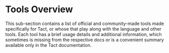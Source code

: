 # Tools Overview


This sub-section contains a list of official and community-made tools made specifically for Tact, or whose that play along with the language and other tools. Each tool has a brief usage details and additional information, which sometimes is missing from the respective docs or is a convenient summary available only in the Tact documentation.

<Cards>
  <Cards.Card
    arrow
    title="Typescript"
    href="/ecosystem/tools/typescript"
  />
  <Cards.Card
    arrow
    title="VS Code Extension"
    href="/ecosystem/tools/vscode"
  />
  <Cards.Card
    arrow
    title="Jetbrains IDEs Plugin"
    href="/ecosystem/tools/jetbrains"
  />
</Cards>